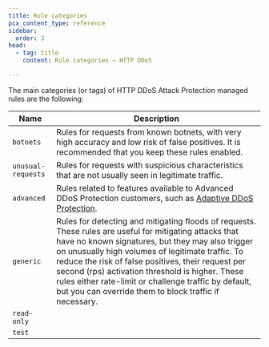 ```yaml
---
title: Rule categories
pcx_content_type: reference
sidebar:
  order: 3
head:
  - tag: title
    content: Rule categories — HTTP DDoS

---
```



The main categories (or tags) of HTTP DDoS Attack Protection managed rules are the following:



| Name               | Description                                                                                                                                                                                                                                                                                                                                                                                                                                  |
| ------------------ | -------------------------------------------------------------------------------------------------------------------------------------------------------------------------------------------------------------------------------------------------------------------------------------------------------------------------------------------------------------------------------------------------------------------------------------------- |
| `botnets`          | Rules for requests from known botnets, with very high accuracy and low risk of false positives. It is recommended that you keep these rules enabled.                                                                                                                                                                                                                                                                                         |
| `unusual-requests` | Rules for requests with suspicious characteristics that are not usually seen in legitimate traffic.                                                                                                                                                                                                                                                                                                                                          |
| `advanced`         | Rules related to features available to Advanced DDoS Protection customers, such as [Adaptive DDoS Protection](/ddos-protection/managed-rulesets/adaptive-protection/).                                                                                                                                                                                                                                                                       |
| `generic`          | Rules for detecting and mitigating floods of requests. These rules are useful for mitigating attacks that have no known signatures, but they may also trigger on unusually high volumes of legitimate traffic. To reduce the risk of false positives, their request per second (rps) activation threshold is higher. These rules either rate-limit or challenge traffic by default, but you can override them to block traffic if necessary. |
| `read-only`        | <Render file="managed-rulesets/read-only-rules-description" />                                                                                                                                                                                                                                                                                                                                                                               |
| `test`             | <Render file="managed-rulesets/test-rules-description" />                                                                                                                                                                                                                                                                                                                                                                                    |

